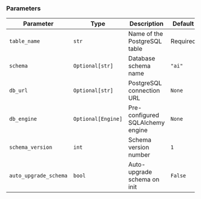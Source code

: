 ### Parameters

| Parameter | Type | Description | Default |
|-----------|------|-------------|---------|
| `table_name` | `str` | Name of the PostgreSQL table | Required |
| `schema` | `Optional[str]` | Database schema name | `"ai"` |
| `db_url` | `Optional[str]` | PostgreSQL connection URL | `None` |
| `db_engine` | `Optional[Engine]` | Pre-configured SQLAlchemy engine | `None` |
| `schema_version` | `int` | Schema version number | `1` |
| `auto_upgrade_schema` | `bool` | Auto-upgrade schema on init | `False` |